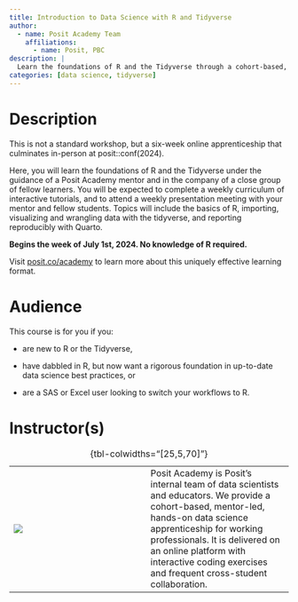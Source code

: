 ```yaml
---
title: Introduction to Data Science with R and Tidyverse
author:
  - name: Posit Academy Team
    affiliations:
      - name: Posit, PBC
description: |
  Learn the foundations of R and the Tidyverse through a cohort-based, mentor-led, hands-on data science apprenticeship for working professionals.
categories: [data science, tidyverse]
---
```


# Description

This is not a standard workshop, but a six-week online apprenticeship that culminates in-person at posit::conf(2024).

Here, you will learn the foundations of R and the Tidyverse under the guidance of a Posit Academy mentor and in the company of a close group of fellow learners. You will be expected to complete a weekly curriculum of interactive tutorials, and to attend a weekly presentation meeting with your mentor and fellow students. Topics will include the basics of R, importing, visualizing and wrangling data with the tidyverse, and reporting reproducibly with Quarto.

**Begins the week of July 1st, 2024. No knowledge of R required.** 

Visit [posit.co/academy](https://posit.co/products/enterprise/academy/) to learn more about this uniquely effective learning format.

# Audience

This course is for you if you:

-   are new to R or the Tidyverse,

-   have dabbled in R, but now want a rigorous foundation in up-to-date data science best practices, or

-   are a SAS or Excel user looking to switch your workflows to R.

# Instructor(s)

|                         |     |                                                                                                                                                                                                                                                                                                   |
|------------------|------------------|-------------------------------------|
| ![](images/academy.png) |     | Posit Academy is Posit's internal team of data scientists and educators. We provide a cohort-based, mentor-led, hands-on data science apprenticeship for working professionals. It is delivered on an online platform with interactive coding exercises and frequent cross-student collaboration. |

: {tbl-colwidths="\[25,5,70\]"}
